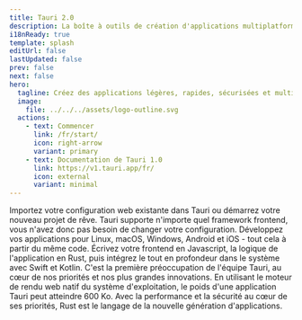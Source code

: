```yaml
---
title: Tauri 2.0
description: La boîte à outils de création d'applications multiplatformes
i18nReady: true
template: splash
editUrl: false
lastUpdated: false
prev: false
next: false
hero:
  tagline: Créez des applications légères, rapides, sécurisées et multiplatformes
  image:
    file: ../../../assets/logo-outline.svg
  actions:
    - text: Commencer
      link: /fr/start/
      icon: right-arrow
      variant: primary
    - text: Documentation de Tauri 1.0
      link: https://v1.tauri.app/fr/
      icon: external
      variant: minimal
---
```



<div class="hero-bg">
  <div class="bg-logo"></div>
  <div class="bg-grad"></div>
  <div class="bg-grad-red"></div>
</div>

<div class="lp-cta-card">
  <Card title="Créer un projet" icon="rocket">
    <Cta />
  </Card>
</div>

<CardGrid>
  <Card title="Indépendant du frontend" icon="rocket">
    Importez votre configuration web existante dans Tauri ou démarrez votre
    nouveau projet de rêve. Tauri supporte n'importe quel framework frontend,
    vous n'avez donc pas besoin de changer votre configuration.
  </Card>
  <Card title="Multiplatforme" icon="rocket">
    Développez vos applications pour Linux, macOS, Windows, Android et iOS -
    tout cela à partir du même code.
  </Card>
  <Card title="Communication Inter-Processus" icon="rocket">
    Écrivez votre frontend en Javascript, la logique de l'application en Rust,
    puis intégrez le tout en profondeur dans le système avec Swift et Kotlin.
  </Card>
  <Card title="Sécurité maximale" icon="rocket">
    C'est la première préoccupation de l'équipe Tauri, au cœur de nos priorités
    et nos plus grandes innovations.
  </Card>
  <Card title="Poids minimal" icon="rocket">
    En utilisant le moteur de rendu web natif du système d'exploitation, le
    poids d'une application Tauri peut atteindre 600 Ko.
  </Card>
  <Card title="Fonctionne avec Rust" icon="rocket">
    Avec la performance et la sécurité au cœur de ses priorités, Rust est le
    langage de la nouvelle génération d'applications.
  </Card>
</CardGrid>
